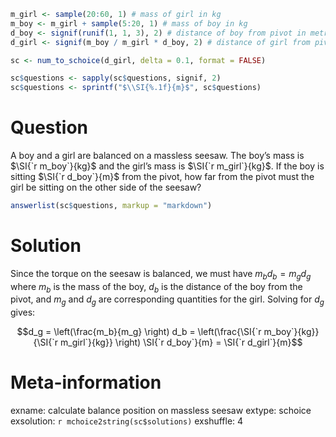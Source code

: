 ```r
m_girl <- sample(20:60, 1) # mass of girl in kg
m_boy <- m_girl + sample(5:20, 1) # mass of boy in kg
d_boy <- signif(runif(1, 1, 3), 2) # distance of boy from pivot in metres
d_girl <- signif(m_boy / m_girl * d_boy, 2) # distance of girl from pivot in metres

sc <- num_to_schoice(d_girl, delta = 0.1, format = FALSE)

sc$questions <- sapply(sc$questions, signif, 2)
sc$questions <- sprintf("$\\SI{%.1f}{m}$", sc$questions)
```
Question
========
A boy and a girl are balanced on a massless seesaw. The boy's mass is $\SI{`r m_boy`}{kg}$ and the girl's mass is $\SI{`r m_girl`}{kg}$. If the boy is sitting $\SI{`r d_boy`}{m}$ from the pivot, how far from the pivot must the girl be sitting on the other side of the seesaw?

```r
answerlist(sc$questions, markup = "markdown")
```


Solution
========
Since the torque on the seesaw is balanced, we must have $m_{b} d_{b} = m_{g} d_{g}$ where $m_b$ is the mass of the boy, $d_b$ is the distance of the boy from the pivot, and $m_g$ and $d_g$ are corresponding quantities for the girl. Solving for $d_g$ gives:

$$d_g = \left(\frac{m_b}{m_g} \right) d_b = \left(\frac{\SI{`r m_boy`}{kg}}{\SI{`r m_girl`}{kg}} \right) \SI{`r d_boy`}{m} = \SI{`r d_girl`}{m}$$

Meta-information
================
exname: calculate balance position on massless seesaw
extype: schoice
exsolution: `r mchoice2string(sc$solutions)`
exshuffle: 4
